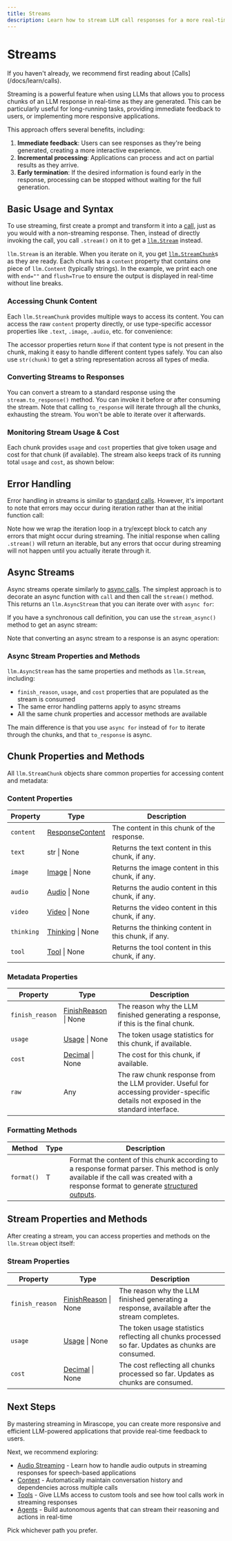 ```yaml
---
title: Streams
description: Learn how to stream LLM call responses for a more real-time interaction
---
```


# Streams

<Note>
  If you haven't already, we recommend first reading about [Calls](/docs/learn/calls).
</Note>

Streaming is a powerful feature when using LLMs that allows you to process chunks of an LLM response in real-time as they are generated. This can be particularly useful for long-running tasks, providing immediate feedback to users, or implementing more responsive applications.

This approach offers several benefits, including:

1. **Immediate feedback**: Users can see responses as they're being generated, creating a more 
interactive experience.
2. **Incremental processing**: Applications can process and act on partial results as they arrive.
3. **Early termination**: If the desired information is found early in the response, processing can be
  stopped without waiting for the full generation.

## Basic Usage and Syntax

To use streaming, first create a prompt and transform it into a [call](/docs/learn/calls), just as you would with a non-streaming response. Then, instead of directly invoking the call, you call `.stream()` on it to get a [`llm.Stream`](python/mirascope/llm/responses/stream.py) instead.

<TabbedSection>
<Tab value="Python">
<CodeExample file="examples/streams/intro.py" />
</Tab>
</TabbedSection>

`llm.Stream` is an iterable. When you iterate on it, you get [`llm.StreamChunk`](/docs/api/responses#streamchunk)s as they are ready. Each chunk has a `content` property that contains one piece of `llm.Content` (typically strings). In the example, we print each one with `end=""` and `flush=True` to ensure the output is displayed in real-time without line breaks.

### Accessing Chunk Content

Each `llm.StreamChunk` provides multiple ways to access its content. You can access the raw `content` property directly, or use type-specific accessor properties like `.text`, `.image`, `.audio`, etc. for convenience:

<CodeExample file="examples/streams/chunk_content.py" />

The accessor properties return `None` if that content type is not present in the chunk, making it easy to handle different content types safely. You can also use `str(chunk)` to get a string representation across all types of media.

### Converting Streams to Responses

You can convert a stream to a standard response using the `stream.to_response()` method. You can invoke it before or after consuming the stream. Note that calling `to_response` will iterate through all the chunks, exhausting the stream. You won't be able to iterate over it afterwards.

<CodeExample file="examples/streams/to_response.py" />

### Monitoring Stream Usage & Cost

Each chunk provides `usage` and `cost` properties that give token usage and cost for that chunk (if available). The stream also keeps track of its running total `usage` and `cost`, as shown below:

<CodeExample file="examples/streams/usage_and_cost.py" />

## Error Handling

Error handling in streams is similar to [standard calls](/docs/learn/calls#error-handling). However, it's important to note that errors may occur during iteration rather than at the initial function call:

<CodeExample file="examples/streams/error_handling.py" />

Note how we wrap the iteration loop in a try/except block to catch any errors that might occur during streaming. The initial response when calling `.stream()` will return an iterable, but any errors that occur during streaming will not happen until you actually iterate through it.

## Async Streams

Async streams operate similarly to [async calls](/docs/learn/calls#async-calls). The simplest approach is to decorate an async function with `call` and then call the `stream()` method. This returns an `llm.AsyncStream` that you can iterate over with `async for`:

<TabbedSection>
<Tab value="Python">
<CodeExample file="examples/streams/async_basic.py" />
</Tab>
</TabbedSection>

If you have a synchronous call definition, you can use the `stream_async()` method to get an async stream:

<TabbedSection>
<Tab value="Python">
<CodeExample file="examples/streams/async_stream_method.py" />
</Tab>
</TabbedSection>

Note that converting an async stream to a response is an async operation:

<TabbedSection>
<Tab value="Python">
<CodeExample file="examples/streams/async_stream_response.py" />
</Tab>
</TabbedSection>

### Async Stream Properties and Methods

`llm.AsyncStream` has the same properties and methods as `llm.Stream`, including:

- `finish_reason`, `usage`, and `cost` properties that are populated as the stream is consumed
- The same error handling patterns apply to async streams
- All the same chunk properties and accessor methods are available

The main difference is that you use `async for` instead of `for` to iterate through the chunks, and that `to_response` is async.

## Chunk Properties and Methods

All `llm.StreamChunk` objects share common properties for accessing content and metadata:

### Content Properties

| Property | Type | Description |
|----------|------|-------------|
| `content` | [ResponseContent](/docs/api/responses#responsecontent) | The content in this chunk of the response. |
| `text` | str \| None | Returns the text content in this chunk, if any. |
| `image` | [Image](/docs/api/content#image) \| None | Returns the image content in this chunk, if any. |
| `audio` | [Audio](/docs/api/content#audio) \| None | Returns the audio content in this chunk, if any. |
| `video` | [Video](/docs/api/content#video) \| None | Returns the video content in this chunk, if any. |
| `thinking` | [Thinking](/docs/api/content#thinking) \| None | Returns the thinking content in this chunk, if any. |
| `tool` | [Tool](/docs/api/tools#tool) \| None | Returns the tool content in this chunk, if any. |

### Metadata Properties

| Property | Type | Description |
|----------|------|-------------|
| `finish_reason` | [FinishReason](/docs/api/responses#finishreason) \| None | The reason why the LLM finished generating a response, if this is the final chunk. |
| `usage` | [Usage](/docs/api/responses#usage) \| None | The token usage statistics for this chunk, if available. |
| `cost` | [Decimal](https://docs.python.org/3/library/decimal.html) \| None | The cost for this chunk, if available. |
| `raw` | Any | The raw chunk response from the LLM provider. Useful for accessing provider-specific details not exposed in the standard interface. |

### Formatting Methods

| Method | Type | Description |
|--------|------|-------------|
| `format()` | T | Format the content of this chunk according to a response format parser. This method is only available if the call was created with a response format to generate [structured outputs](/docs/learn/structured_outputs). |

## Stream Properties and Methods

After creating a stream, you can access properties and methods on the `llm.Stream` object itself:

### Stream Properties

| Property | Type | Description |
|----------|------|-------------|
| `finish_reason` | [FinishReason](/docs/api/responses#finishreason) \| None | The reason why the LLM finished generating a response, available after the stream completes. |
| `usage` | [Usage](/docs/api/responses#usage) \| None | The token usage statistics reflecting all chunks processed so far. Updates as chunks are consumed. |
| `cost` | [Decimal](https://docs.python.org/3/library/decimal.html) \| None | The cost reflecting all chunks processed so far. Updates as chunks are consumed. |

## Next Steps

By mastering streaming in Mirascope, you can create more responsive and efficient LLM-powered applications that provide real-time feedback to users.

Next, we recommend exploring:

- [Audio Streaming](/docs/learn/audio-streaming) - Learn how to handle audio outputs in streaming responses for speech-based applications
- [Context](/docs/learn/context) - Automatically maintain conversation history and dependencies across multiple calls
- [Tools](/docs/learn/tools) - Give LLMs access to custom tools and see how tool calls work in streaming responses
- [Agents](/docs/learn/agents) - Build autonomous agents that can stream their reasoning and actions in real-time

Pick whichever path you prefer.
